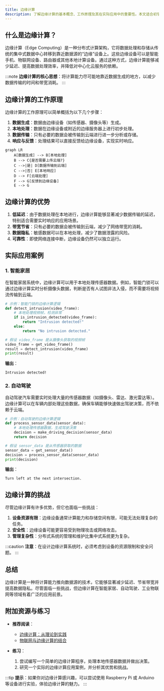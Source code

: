 ```yaml
---
title: 边缘计算
description: 了解边缘计算的基本概念、工作原理及其在实际应用中的重要性。本文适合初学者，包含清晰的解释、代码示例和实际案例。
---
```


## 什么是边缘计算？

边缘计算（Edge Computing）是一种分布式计算架构，它将数据处理和存储从传统的集中式数据中心转移到靠近数据源的“边缘”设备上。这些边缘设备可以是智能手机、物联网设备、路由器或其他本地计算设备。通过这种方式，边缘计算能够减少延迟、提高数据处理效率，并降低对中心化云服务的依赖。

:::note
**边缘计算的核心思想**：将计算能力尽可能地靠近数据生成的地方，以减少数据传输的时间和带宽消耗。
:::

## 边缘计算的工作原理

边缘计算的工作原理可以简单概括为以下几个步骤：

1. **数据生成**：数据由边缘设备（如传感器、摄像头等）生成。
2. **本地处理**：数据在边缘设备或附近的边缘服务器上进行初步处理。
3. **数据传输**：只有必要的数据会被传输到云端进行进一步分析或存储。
4. **响应与反馈**：处理结果可以直接反馈给边缘设备，实现实时响应。

```mermaid
graph LR
    A[数据生成] --> B[本地处理]
    B --> C{是否需要上传云端?}
    C -->|是| D[数据传输到云端]
    C -->|否| E[本地响应]
    D --> F[云端处理]
    F --> G[反馈到边缘设备]
    E --> G
```

## 边缘计算的优势

1. **低延迟**：由于数据处理在本地进行，边缘计算能够显著减少数据传输的延迟，特别适合需要实时响应的应用场景。
2. **带宽节省**：只有必要的数据会被传输到云端，减少了网络带宽的消耗。
3. **数据隐私**：敏感数据可以在本地处理，减少了数据泄露的风险。
4. **可靠性**：即使网络连接中断，边缘设备仍然可以独立运行。

## 实际应用案例

### 1. 智能家居

在智能家居系统中，边缘计算可以用于本地处理传感器数据。例如，智能门锁可以通过边缘计算实时分析摄像头数据，判断是否有人试图非法入侵，而不需要将视频流传输到云端。

```python
# 示例：智能门锁的边缘计算逻辑
def detect_intrusion(video_frame):
    # 本地处理视频帧，检测异常
    if is_intrusion_detected(video_frame):
        return "Intrusion detected!"
    else:
        return "No intrusion detected."

# 假设 video_frame 是从摄像头获取的视频帧
video_frame = get_video_frame()
result = detect_intrusion(video_frame)
print(result)
```

**输出**：
```
Intrusion detected!
```

### 2. 自动驾驶

自动驾驶汽车需要实时处理大量的传感器数据（如摄像头、雷达、激光雷达等）。边缘计算可以在车辆内部处理这些数据，确保车辆能够快速做出驾驶决策，而不依赖于云端。

```python
# 示例：自动驾驶的边缘计算逻辑
def process_sensor_data(sensor_data):
    # 本地处理传感器数据，生成驾驶决策
    decision = make_driving_decision(sensor_data)
    return decision

# 假设 sensor_data 是从传感器获取的数据
sensor_data = get_sensor_data()
decision = process_sensor_data(sensor_data)
print(decision)
```

**输出**：
```
Turn left at the next intersection.
```

## 边缘计算的挑战

尽管边缘计算有许多优势，但它也面临一些挑战：

1. **设备资源有限**：边缘设备通常计算能力和存储空间有限，可能无法处理复杂的任务。
2. **安全性**：边缘设备可能更容易受到物理攻击或网络攻击。
3. **管理复杂性**：分布式系统的管理和维护比集中式系统更为复杂。

:::caution
**注意**：在设计边缘计算系统时，必须考虑到设备的资源限制和安全问题。
:::

## 总结

边缘计算是一种将计算能力推向数据源的技术，它能够显著减少延迟、节省带宽并提高数据隐私。尽管面临一些挑战，但边缘计算在智能家居、自动驾驶、工业物联网等领域有着广泛的应用前景。

## 附加资源与练习

- **推荐阅读**：
  - [边缘计算：从理论到实践](https://example.com/edge-computing-book)
  - [物联网与边缘计算的结合](https://example.com/iot-edge-computing)

- **练习**：
  1. 尝试编写一个简单的边缘计算程序，处理本地传感器数据并做出决策。
  2. 研究一个实际的边缘计算应用案例，并分析其优势和挑战。

:::tip
**提示**：如果你对边缘计算感兴趣，可以尝试使用 Raspberry Pi 或 Arduino 等设备进行实验，体验边缘计算的魅力。
:::